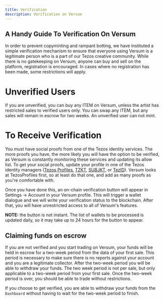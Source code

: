 ```yaml
---
title: Verification
description: Verification on Versum
---
```


## A Handy Guide To Verification On Versum

In order to prevent copyminting and rampant botting, we have instituted a simple verification mechanism to ensure that everyone using Versum is a legitimate person who is a part of our Tezos creative community. While there is no gatekeeping on Versum, anyone can buy and sell on the platform, registration is encouraged. In cases where no registration has been made, some restrictions will apply.

# Unverified Users 

If you are unverified, you can buy any ITEM on Versum, unless the artist has restricted sales to verified users only. You can swap any ITEM, but any sales will remain in escrow for two weeks. An unverified user can not mint.

# To Receive Verification

You must have social proofs from one of the Tezos identity services. The more proofs you have, the more likely you will have the option to be verified, as Versum is constantly monitoring these services and updating its allow list. To get your social proofs, update your profile in one of the Tezos identity managers ([Tezos Profiles](https://tzprofiles.com/), [TZKT](https://tzkt.io), [SUBJKT](https://hicetnunc.art), or [TezID](https://tezid.net/)). Versum looks at TezosProfiles first, so at least do that one, and add as many proofs as you're comfortable with. 

Once you have done this, an on-chain verification button will appear in Settings -> Account in your Versum profile. This will trigger a wallet dialogue and we will write your verification status to the blockchain. After that, you will have unrestricted access to all of Versum's features. 

**NOTE:** the button is not instant. The list of wallets to be processed is updated daily, so it may take up to 24 hours for the button to appear. 

## Claiming funds on escrow

If you are not verified and you start trading on Versum, your funds will be held in escrow for a two-week period from the data of your first sale. This period is necessary to make sure there is no reports against your account and you are a legitimate collector. After the two-week period you will be able to withdraw your funds. The two week period is not per sale, but only applicable to a two-week period from your first sale. Once the two-week period is over, you should be able to trade without restrictions.

If you choose to get verified, you are able to withdraw your funds from the `Dashboard` without having to wait for the two-week period to finish. 
